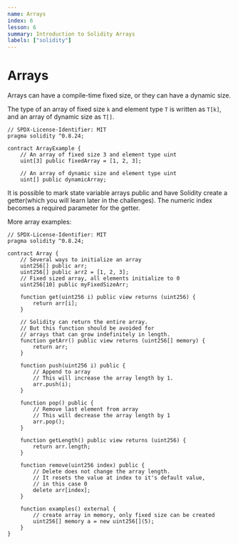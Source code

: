 ```yaml
---
name: Arrays
index: 6
lesson: 6
summary: Introduction to Solidity Arrays
labels: ["solidity"]
---
```


# Arrays

Arrays can have a compile-time fixed size, or they can have a dynamic size.

The type of an array of fixed size `k` and element type `T` is written as `T[k]`, and an array of dynamic size as `T[]`.

```solidity
// SPDX-License-Identifier: MIT
pragma solidity ^0.8.24;

contract ArrayExample {
    // An array of fixed size 3 and element type uint
    uint[3] public fixedArray = [1, 2, 3];

    // An array of dynamic size and element type uint
    uint[] public dynamicArray;
```

It is possible to mark state variable arrays public and have Solidity create a getter(which you will learn later in the challenges). The numeric index becomes a required parameter for the getter.

More array examples:

```solidity
// SPDX-License-Identifier: MIT
pragma solidity ^0.8.24;

contract Array {
    // Several ways to initialize an array
    uint256[] public arr;
    uint256[] public arr2 = [1, 2, 3];
    // Fixed sized array, all elements initialize to 0
    uint256[10] public myFixedSizeArr;

    function get(uint256 i) public view returns (uint256) {
        return arr[i];
    }

    // Solidity can return the entire array.
    // But this function should be avoided for
    // arrays that can grow indefinitely in length.
    function getArr() public view returns (uint256[] memory) {
        return arr;
    }

    function push(uint256 i) public {
        // Append to array
        // This will increase the array length by 1.
        arr.push(i);
    }

    function pop() public {
        // Remove last element from array
        // This will decrease the array length by 1
        arr.pop();
    }

    function getLength() public view returns (uint256) {
        return arr.length;
    }

    function remove(uint256 index) public {
        // Delete does not change the array length.
        // It resets the value at index to it's default value,
        // in this case 0
        delete arr[index];
    }

    function examples() external {
        // create array in memory, only fixed size can be created
        uint256[] memory a = new uint256[](5);
    }
}
```

